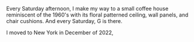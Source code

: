 Every Saturday afternoon, I make my way to a small coffee house reminiscent of the 1960's with its floral patterned ceiling, wall panels, and chair cushions. And every Saturday, G is there.

I moved to New York in December of 2022,
